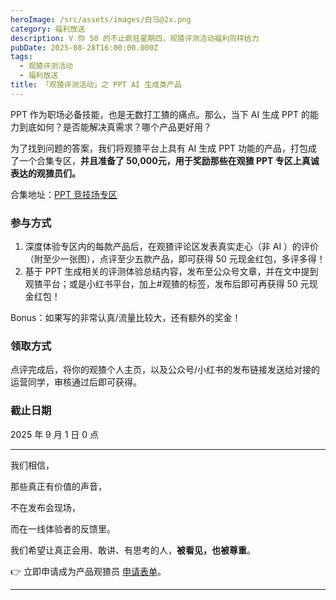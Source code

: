 ```yaml
---
heroImage: /src/assets/images/白马@2x.png
category: 福利放送
description: V 你 50 的不止疯狂星期四，观猹评测活动福利同样给力
pubDate: 2025-08-28T16:00:00.000Z
tags:
  - 观猹评测活动
  - 福利放送
title: 「观猹评测活动」之 PPT AI 生成类产品
---
```


PPT 作为职场必备技能，也是无数打工猹的痛点。那么，当下 AI 生成 PPT 的能力到底如何？是否能解决真需求？哪个产品更好用？

为了找到问题的答案，我们将观猹平台上具有 AI 生成 PPT 功能的产品，打包成了一个合集专区，**并且准备了 50,000元，用于奖励那些在观猹 PPT 专区上真诚表达的观猹员们。**

合集地址：[PPT 竞技场专区](https://watcha.cn/collections/ppt-arena)

### 参与方式

1. 深度体验专区内的每款产品后，在观猹评论区发表真实走心（非 AI ）的评价（附至少一张图），点评至少五款产品，即可获得 50 元现金红包，多评多得！
2. 基于 PPT 生成相关的评测体验总结内容，发布至公众号文章，并在文中提到观猹平台；或是小红书平台，加上#观猹的标签，发布后即可再获得 50 元现金红包！

Bonus：如果写的非常认真/流量比较大，还有额外的奖金！

### 领取方式

点评完成后，将你的观猹个人主页，以及公众号/小红书的发布链接发送给对接的运营同学，审核通过后即可获得。

### 截止日期

2025 年 9 月 1 日 0 点

---

我们相信，

那些真正有价值的声音，

不在发布会现场，

而在一线体验者的反馈里。

我们希望让真正会用、敢讲、有思考的人，**被看见，也被尊重**。

👉 立即申请成为产品观猹员 [申请表单](https://agentuniverse.feishu.cn/share/base/form/shrcn1hwagI7kLwKE1ojrLRBtKd)。

---
